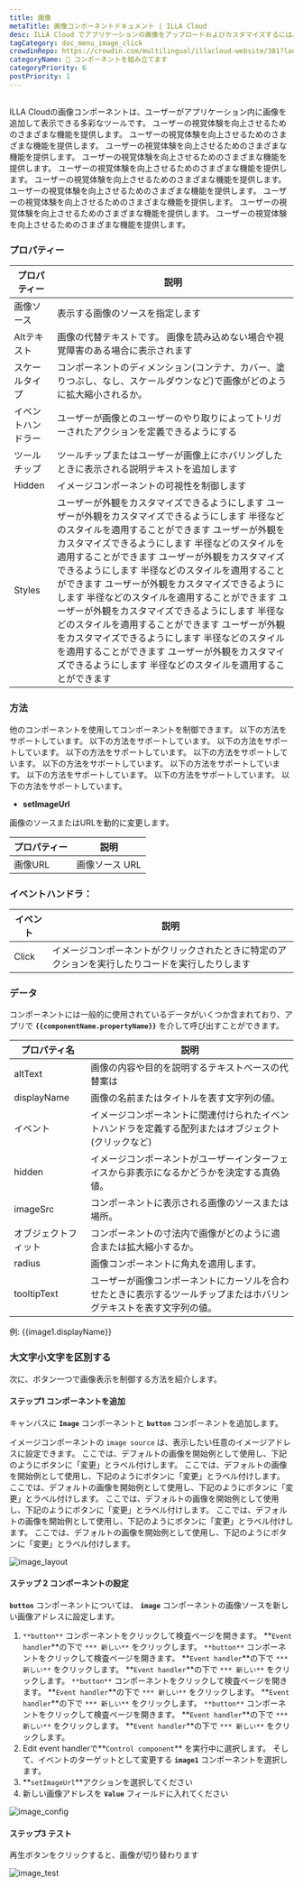 ```yaml
---
title: 画像
metaTitle: 画像コンポーネントドキュメント | ILLA Cloud
desc: ILLA Cloud でアプリケーションの画像をアップロードおよびカスタマイズするには、Imageコンポーネントを使用する方法を学びます。
tagCategory: doc_menu_image_click
crowdinRepo: https://crowdin.com/multilingual/illacloud-website/381?languages=ja&filter=basic&value=0
categoryName: 🧬 コンポーネントを組み立てます
categoryPriority: 6
postPriority: 1
---
```


## <h2 hidden>画像とは?</h2>

ILLA Cloudの画像コンポーネントは、ユーザーがアプリケーション内に画像を追加して表示できる多彩なツールです。 ユーザーの視覚体験を向上させるためのさまざまな機能を提供します。 ユーザーの視覚体験を向上させるためのさまざまな機能を提供します。 ユーザーの視覚体験を向上させるためのさまざまな機能を提供します。 ユーザーの視覚体験を向上させるためのさまざまな機能を提供します。 ユーザーの視覚体験を向上させるためのさまざまな機能を提供します。 ユーザーの視覚体験を向上させるためのさまざまな機能を提供します。 ユーザーの視覚体験を向上させるためのさまざまな機能を提供します。 ユーザーの視覚体験を向上させるためのさまざまな機能を提供します。 ユーザーの視覚体験を向上させるためのさまざまな機能を提供します。 ユーザーの視覚体験を向上させるためのさまざまな機能を提供します。

### プロパティー

| プロパティー        | 説明                                                                                                                                                                                                                                                                                                                                                                                           |
| ------------- | -------------------------------------------------------------------------------------------------------------------------------------------------------------------------------------------------------------------------------------------------------------------------------------------------------------------------------------------------------------------------------------------- |
| 画像ソース         | 表示する画像のソースを指定します                                                                                                                                                                                                                                                                                                                                                                             |
| Altテキスト       | 画像の代替テキストです。 画像を読み込めない場合や視覚障害のある場合に表示されます                                                                                                                                                                                                                                                                                                                                                    |
| スケールタイプ       | コンポーネントのディメンション(コンテナ、カバー、塗りつぶし、なし、スケールダウンなど)で画像がどのように拡大縮小されるか。                                                                                                                                                                                                                                                                                                                               |
| イベントハンドラー     | ユーザーが画像とのユーザーのやり取りによってトリガーされたアクションを定義できるようにする                                                                                                                                                                                                                                                                                                                                                |
| ツールチップ        | ツールチップまたはユーザーが画像上にホバリングしたときに表示される説明テキストを追加します                                                                                                                                                                                                                                                                                                                                                |
| Hidden        | イメージコンポーネントの可視性を制御します                                                                                                                                                                                                                                                                                                                                                                        |
| Styles        | ユーザーが外観をカスタマイズできるようにします ユーザーが外観をカスタマイズできるようにします 半径などのスタイルを適用することができます ユーザーが外観をカスタマイズできるようにします 半径などのスタイルを適用することができます ユーザーが外観をカスタマイズできるようにします 半径などのスタイルを適用することができます ユーザーが外観をカスタマイズできるようにします 半径などのスタイルを適用することができます ユーザーが外観をカスタマイズできるようにします 半径などのスタイルを適用することができます ユーザーが外観をカスタマイズできるようにします 半径などのスタイルを適用することができます ユーザーが外観をカスタマイズできるようにします 半径などのスタイルを適用することができます                                    |

### 方法

他のコンポーネントを使用してコンポーネントを制御できます。 以下の方法をサポートしています。 以下の方法をサポートしています。 以下の方法をサポートしています。 以下の方法をサポートしています。 以下の方法をサポートしています。 以下の方法をサポートしています。 以下の方法をサポートしています。 以下の方法をサポートしています。 以下の方法をサポートしています。 以下の方法をサポートしています。

-   **setImageUrl**

画像のソースまたはURLを動的に変更します。

| プロパティー | 説明        |
| ------ | --------- |
| 画像URL  | 画像ソース URL |

### イベントハンドラ：

| イベント  | 説明                                                                  |
| ----- | ------------------------------------------------------------------- |
| Click | イメージコンポーネントがクリックされたときに特定のアクションを実行したりコードを実行したりします                    |

### データ

コンポーネントには一般的に使用されているデータがいくつか含まれており、アプリで **`{{componentName.propertyName}}`** を介して呼び出すことができます。

| プロパティ名         | 説明                                                                                                       |
| -------------- | -------------------------------------------------------------------------------------------------------- |
| altText        | 画像の内容や目的を説明するテキストベースの代替案は                                                                                |
| displayName    | 画像の名前またはタイトルを表す文字列の値。                                                                                    |
| イベント           | イメージコンポーネントに関連付けられたイベントハンドラを定義する配列またはオブジェクト (クリックなど)                                                     |
| hidden         | イメージコンポーネントがユーザーインターフェイスから非表示になるかどうかを決定する真偽値。                                                            |
| imageSrc       | コンポーネントに表示される画像のソースまたは場所。                                                                                |
| オブジェクトフィット     | コンポーネントの寸法内で画像がどのように適合または拡大縮小するか。                                                                        |
| radius         | 画像コンポーネントに角丸を適用します。                                                                                      |
| tooltipText    | ユーザーが画像コンポーネントにカーソルを合わせたときに表示するツールチップまたはホバリングテキストを表す文字列の値。                                               |

例: {{image1.displayName}}

### 大文字小文字を区別する

次に、ボタン一つで画像表示を制御する方法を紹介します。

#### ステップ1 コンポーネントを追加

キャンバスに **`Image`** コンポーネントと **`button`** コンポーネントを追加します。

イメージコンポーネントの `image source` は、表示したい任意のイメージアドレスに設定できます。 ここでは、デフォルトの画像を開始例として使用し、下記のようにボタンに「変更」とラベル付けします。 ここでは、デフォルトの画像を開始例として使用し、下記のようにボタンに「変更」とラベル付けします。 ここでは、デフォルトの画像を開始例として使用し、下記のようにボタンに「変更」とラベル付けします。 ここでは、デフォルトの画像を開始例として使用し、下記のようにボタンに「変更」とラベル付けします。 ここでは、デフォルトの画像を開始例として使用し、下記のようにボタンに「変更」とラベル付けします。 ここでは、デフォルトの画像を開始例として使用し、下記のようにボタンに「変更」とラベル付けします。

![image_layout](https://cdn.illacloud.com/official-website/img/office-site/components/image_layout.jpg)

#### ステップ 2 コンポーネントの設定

**`button`** コンポーネントについては、 **`image`** コンポーネントの画像ソースを新しい画像アドレスに設定します。

1.  `**button**` コンポーネントをクリックして検査ページを開きます。 **`Event handler`**の下で `*** 新しい**` をクリックします。 `**button**` コンポーネントをクリックして検査ページを開きます。 **`Event handler`**の下で `*** 新しい**` をクリックします。 **`Event handler`**の下で `*** 新しい**` をクリックします。 `**button**` コンポーネントをクリックして検査ページを開きます。 **`Event handler`**の下で `*** 新しい**` をクリックします。 **`Event handler`**の下で `*** 新しい**` をクリックします。 `**button**` コンポーネントをクリックして検査ページを開きます。 **`Event handler`**の下で `*** 新しい**` をクリックします。 **`Event handler`**の下で `*** 新しい**` をクリックします。
2.  Edit event handlerで**`Control component`** を実行中に選択します。 そして、イベントのターゲットとして変更する **`image1`** コンポーネントを選択します。
3.  **`setImageUrl`**アクションを選択してください
4.  新しい画像アドレスを **`Value`** フィールドに入れてください

![image_config](https://cdn.illacloud.com/official-website/img/official-site/components/image_config.jpg)

#### ステップ3 テスト

再生ボタンをクリックすると、画像が切り替わります

![image_test](https://cdn.illacloud.com/official-website/img/official-site/components/image_test.gif)
